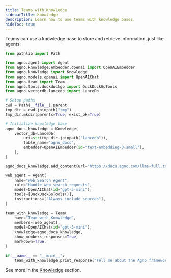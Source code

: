```yaml
---
title: Teams with Knowledge
sidebarTitle: Knowledge
description: Learn how to use teams with knowledge bases.
hideToc: true
---
```


Teams can use a knowledge base to store and retrieve information, just like agents:

```python
from pathlib import Path

from agno.agent import Agent
from agno.knowledge.embedder.openai import OpenAIEmbedder
from agno.knowledge import Knowledge
from agno.models.openai import OpenAIChat
from agno.team import Team
from agno.tools.duckduckgo import DuckDuckGoTools
from agno.vectordb.lancedb import LanceDb

# Setup paths
cwd = Path(__file__).parent
tmp_dir = cwd.joinpath("tmp")
tmp_dir.mkdir(parents=True, exist_ok=True)

# Initialize knowledge base
agno_docs_knowledge = Knowledge(
    vector_db=LanceDb(
        uri=str(tmp_dir.joinpath("lancedb")),
        table_name="agno_docs",
        embedder=OpenAIEmbedder(id="text-embedding-3-small"),
    ),
)

agno_docs_knowledge.add_content(url="https://docs.agno.com/llms-full.txt")

web_agent = Agent(
    name="Web Search Agent",
    role="Handle web search requests",
    model=OpenAIChat(id="gpt-5-mini"),
    tools=[DuckDuckGoTools()],
    instructions=["Always include sources"],
)

team_with_knowledge = Team(
    name="Team with Knowledge",
    members=[web_agent],
    model=OpenAIChat(id="gpt-5-mini"),
    knowledge=agno_docs_knowledge,
    show_members_responses=True,
    markdown=True,
)

if __name__ == "__main__":
    team_with_knowledge.print_response("Tell me about the Agno framework", stream=True)
```

See more in the [Knowledge](/concepts/knowledge/introduction) section.
